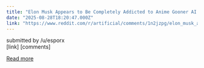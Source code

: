 ```yaml
---
title: "Elon Musk Appears to Be Completely Addicted to Anime Gooner AI Slop. The billionaire has sought to promote his AI chatbot Grok by emphasizing how it can generate animated images of scantily clad women."
date: "2025-08-28T18:20:47.000Z"
link: "https://www.reddit.com/r/artificial/comments/1n2jzpg/elon_musk_appears_to_be_completely_addicted_to/"
---
```


submitted by    /u/esporx  
 [link]   [comments]

[Read more](https://www.reddit.com/r/artificial/comments/1n2jzpg/elon_musk_appears_to_be_completely_addicted_to/)
